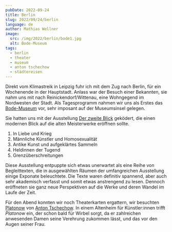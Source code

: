 ```yaml
---
pubDate: 2022-09-24
title: Berlin
slug: 2022/09/24/berlin
language: de
author: Mathias Wellner
image:
  src: /img/2022/berlin/bode1.jpg
  alt: Bode-Museum
tags:
  - berlin
  - theater
  - museum
  - anton tschechow
  - städtereisen
---
```



Direkt vom Klimastreik in Leipzig fuhr ich mit dem Zug nach Berlin, für ein Wochenende in der Hauptstadt. Anlass war der Besuch einer Bekannten, sie nahm uns mit nach Reinickendorf/Wittenau, eine Wohngegend im Nordwesten der Stadt. Als Tagesprogramm nahmen wir uns als Erstes das [Bode-Museum](https://www.smb.museum/museen-einrichtungen/bode-museum/home/) vor, sehr imposant auf der Museumsinsel gelegen.

<ResponsiveImage
  src="/img/2022/berlin/bode1.jpg"
  alt="Bode-Museum zu Berlin"
  aspectRatio="4:3"
/>

Sie hatten uns mit der Ausstellung [Der zweite Blick](https://www.smb.museum/museen-einrichtungen/bode-museum/ausstellungen/der-zweite-blick/spielarten-der-liebe/) geködert, die einen modernen Blick auf die alten Meisterwerke eröffnen sollte.

1. In Liebe und Krieg
1. Männliche Künstler und Homosexualität
1. Antike Kunst und aufgeklärtes Sammeln
1. Heldinnen der Tugend
1. Grenzüberschreitungen

Diese Ausstellung entpuppte sich etwas unerwartet als eine Reihe von Begleittexten, die in ausgewählten Räumen der umfangreichen Ausstellung einige Exponate beleuchtete. Die Texte waren definitiv spannend, aber auch sehr akademisch verfasst und somit etwas anstrengend zu lesen. Dennoch eröffneten sie ganz neue Perspektiven auf die Werke und deren Wandel im Laufe der Zeit.

<ResponsiveImage
  src="/img/2022/berlin/bode2.jpg"
  alt="Kuppel im Bode-Museum zu Berlin"
  aspectRatio="4:3"
/>

Für den Abend konnten wir noch Theaterkarten ergattern, wir besuchten [Platonow](https://www.deutschestheater.de/programm/spielplan/platonow/6288/) von [Anton Tschechow](https://de.wikipedia.org/wiki/Anton_Pawlowitsch_Tschechow). In einem Altenheim für Künstler:innen trifft _Platonow_ ein, der schon bald für Wirbel sorgt, da er zahlreichen anwesenden Damen seine Verehrung zukommen lässt, und das vor den Augen seiner Frau.

<ResponsiveImage
  src="/img/2022/berlin/deutsches-theater.jpg"
  alt="Deutsches Theater in Berlin"
  aspectRatio="4:3"
/>
